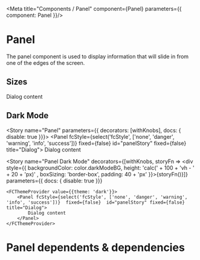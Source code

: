 

<Meta title="Components / Panel" component={Panel} parameters={{ component: Panel }}/>

# Panel

The panel component is used to display information that will slide in from one of the edges of the screen.

## Sizes 
<Preview>
    <Panel id="dialog" fixed={false} title="Dialog">
        Dialog content
    </Panel>
</Preview>

<PanelDemo />
   

## Dark Mode

<PanelDark />


<Story name="Panel" parameters={{ decorators: [withKnobs],  docs: { disable: true  }}}>
        <Panel fcStyle={select('fcStyle', ['none', 'danger', 'warning', 'info', 'success'])}  fixed={false}  id="panelStory" fixed={false} title="Dialog">
              Dialog content
    </Panel>
</Story>

<Story name="Panel Dark Mode"
decorators={[withKnobs, storyFn => <div style={{ backgroundColor: color.darkModeBG, height: 'calc(' + 100 + 'vh - ' + 20 + 'px)' , boxSizing: 'border-box', padding: 40 + 'px' }}>{storyFn()}</div>]}
parameters={{ docs: { disable: true  }}}
>
    <FCThemeProvider value={{theme: 'dark'}}>
        <Panel fcStyle={select('fcStyle', ['none', 'danger', 'warning', 'info', 'success'])}  fixed={false}  id="panelStory" fixed={false} title="Dialog">
            Dialog content
        </Panel>
    </FCThemeProvider>
</Story>

<Props of={Panel} />

# Panel dependents & dependencies
<DependenciesTable titleDependencies='Dependencies' titleDependents='Dependents' of={Panel} />
